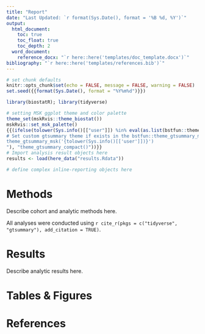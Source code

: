 ```yaml
---
title: "Report"
date: "Last Updated: `r format(Sys.Date(), format = '%B %d, %Y')`"
output:
  html_document:
    toc: true
    toc_float: true
    toc_depth: 2
  word_document:
    reference_docx: "`r here::here('templates/doc_template.docx')`"
bibliography: "`r here::here('templates/references.bib')`"
---
```


<!-- YAML options for both HTML and Word documents are given here. Delete output type not being used. -->
<!-- To cite a reference within the document, the ref must be included in the `templates/references.bib` file. Use square brackets and @ with the shorthand term. Ex: The generalized additive model models the relationship between the mean of the response variable and sum of smooth functions of the explanatory variables [@hastie1986gam]. -->

```r
# set chunk defaults
knitr::opts_chunk$set(echo = FALSE, message = FALSE, warning = FALSE)
set.seed({{format(Sys.Date(), format = "%Y%m%d")}})
```

```r
library(biostatR); library(tidyverse)

# setting MSK ggplot theme and color palette
theme_set(mskRvis::theme_biostat())
mskRvis::set_msk_palette()
{{(ifelse(tolower(Sys.info()[["user"]]) %in% eval(as.list(bstfun::theme_gtsummary_msk)$name), glue::glue("
# Set custom gtsummary theme if exists in the bstfun::theme_gtsummary_msk
theme_gtsummary_msk('{tolower(Sys.info()[['user']])}')
"), "theme_gtsummary_compact()"))}}
# Import analysis result objects here
results <- load(here_data("results.Rdata"))
```

```r
# define complex inline-reporting objects here
```

# Methods

Describe cohort and analytic methods here.

All analyses were conducted using `r cite_r(pkgs = c("tidyverse", "gtsummary"), add_citation = TRUE)`.

# Results

Describe analytic results here.

# Tables & Figures

# References
